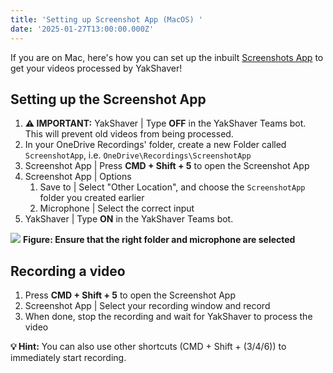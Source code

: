 ```yaml
---
title: 'Setting up Screenshot App (MacOS) '
date: '2025-01-27T13:00:00.000Z'
---
```


If you are on Mac, here's how you can set up the inbuilt [Screenshots App](https://support.apple.com/en-au/guide/mac-help/mh26782/mac) to get your videos processed by YakShaver!

## Setting up the Screenshot App

1. **⚠️ IMPORTANT:** YakShaver | Type **OFF** in the YakShaver Teams bot. This will prevent old videos from being processed.
2. In your OneDrive Recordings' folder, create a new Folder called `ScreenshotApp`, i.e. `OneDrive\Recordings\ScreenshotApp`
3. Screenshot App | Press **CMD + Shift + 5** to open the Screenshot App
4. Screenshot App | Options 
   1. Save to | Select "Other Location", and choose the `ScreenshotApp` folder you created earlier
   2. Microphone | Select the correct input
5. YakShaver | Type **ON** in the YakShaver Teams bot.

![](/YakShaver/Docs/Screenshot-App-Settings.png)
**Figure: Ensure that the right folder and microphone are selected**

## Recording a video

1. Press **CMD + Shift + 5** to open the Screenshot App
2. Screenshot App | Select your recording window and record
3. When done, stop the recording and wait for YakShaver to process the video

**💡 Hint:** You can also use other shortcuts (CMD + Shift + (3/4/6)) to immediately start recording.
